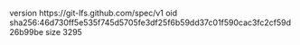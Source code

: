 version https://git-lfs.github.com/spec/v1
oid sha256:46d730ff5e535f745d5705fe3df25f6b59dd37c01f590cac3fc2cf59d26b99be
size 3295
